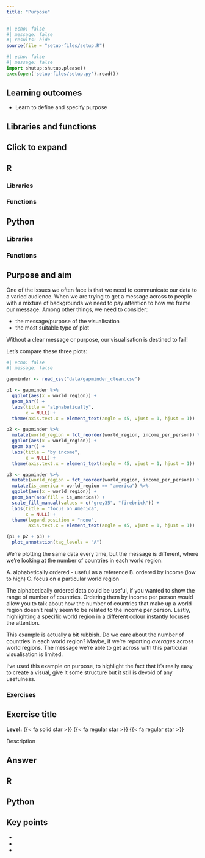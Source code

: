 ```yaml
---
title: "Purpose"
---
```


```r
#| echo: false
#| message: false
#| results: hide
source(file = "setup-files/setup.R")
```

```python
#| echo: false
#| message: false
import shutup;shutup.please()
exec(open('setup-files/setup.py').read())
```

::: {.callout-tip}
## Learning outcomes

- Learn to define and specify purpose

:::

## Libraries and functions

::: {.callout-note collapse="true"}
## Click to expand

::: {.panel-tabset group="language"}
## R

### Libraries
### Functions

## Python

### Libraries
### Functions
:::
:::

## Purpose and aim

One of the issues we often face is that we need to communicate our data to a varied audience. When we are trying to get a message across to people with a mixture of backgrounds we need to pay attention to how we frame our message. Among other things, we need to consider:

* the message/purpose of the visualisation
* the most suitable type of plot

Without a clear message or purpose, our visualisation is destined to fail! 

Let's compare these three plots:

```r
#| echo: false
#| message: false

gapminder <- read_csv("data/gapminder_clean.csv")

p1 <- gapminder %>% 
  ggplot(aes(x = world_region)) +
  geom_bar() +
  labs(title = "alphabetically",
       x = NULL) +
  theme(axis.text.x = element_text(angle = 45, vjust = 1, hjust = 1))

p2 <- gapminder %>% 
  mutate(world_region = fct_reorder(world_region, income_per_person)) %>% 
  ggplot(aes(x = world_region)) +
  geom_bar() +
  labs(title = "by income",
       x = NULL) +
  theme(axis.text.x = element_text(angle = 45, vjust = 1, hjust = 1))

p3 <- gapminder %>% 
  mutate(world_region = fct_reorder(world_region, income_per_person)) %>% 
  mutate(is_america = world_region == "america") %>% 
  ggplot(aes(x = world_region)) +
  geom_bar(aes(fill = is_america)) +
  scale_fill_manual(values = c("grey35", "firebrick")) +
  labs(title = "focus on America",
       x = NULL) +
  theme(legend.position = "none",
        axis.text.x = element_text(angle = 45, vjust = 1, hjust = 1))

(p1 + p2 + p3) + 
  plot_annotation(tag_levels = "A")
```

We're plotting the same data every time, but the message is different, where we're looking at the number of countries in each world region:

A. alphabetically ordered - useful as a reference
B. ordered by income (low to high)
C. focus on a particular world region

The alphabetically ordered data could be useful, if you wanted to show the range of number of countries. Ordering them by income per person would allow you to talk about how the number of countries that make up a world region doesn't really seem to be related to the income per person. Lastly, highlighting a specific world region in a different colour instantly focuses the attention.

This example is actually a bit rubbish. Do we care about the number of countries in each world region? Maybe, if we're reporting _averages_ across world regions. The message we're able to get across with this particular visualisation is limited.

I've used this example on purpose, to highlight the fact that it's really easy to create a visual, give it some structure but it still is devoid of any usefulness.


### Exercises

::: {.callout-note icon=false}
## Exercise title

**Level:** {{< fa solid star >}} {{< fa regular star >}} {{< fa regular star >}}

Description

::: {.callout-tip collapse="true"}
## Answer
::: {.panel-tabset group="language"}
## R
## Python
:::
:::
:::

## Key points

::: {.callout-note}
-
-
-
:::
